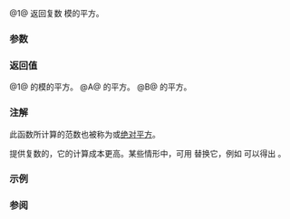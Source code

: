 {{cpp/title|norm{{small|(std::complex)}}}}
{{cpp/numeric/complex/navbar}}
{{dcl begin}}
{{dcl header|complex}}
{{dcl rev multi|num=1|dcl1=
template&lt; class T &gt; 
T norm( const std::complex&lt;T&gt;&amp; z );
|since2=c++20|dcl2=
template&lt; class T &gt; 
constexpr T norm( const std::complex&lt;T&gt;&amp; z );
}}
{{dcl h|[[#注解|额外重载]] {{mark since c++11}}}}
{{dcl header|complex}}
{{dcl rev multi|num=A|dcl1=
float       norm( float f );
double      norm( double f );
long double norm( long double f );
|since2=c++20|dcl2=
constexpr float       norm( float f );
constexpr double      norm( double f );
constexpr long double norm( long double f );
|since3=c++23|dcl3=
template&lt; class FloatingPoint &gt;
constexpr FloatingPoint norm( FloatingPoint f );
}}
{{dcl rev multi|num=B|dcl1=
template&lt; class Integer &gt;
double norm( Integer i );
|since2=c++20|dcl2=
template&lt; class Integer &gt;
constexpr double norm( Integer i );
}}
{{dcl end}}

@1@ 返回复数 {{c|z}} 模的平方。

{{rrev|since=c++11|
@A,B@ 为所有整数和浮点类型提供的附加重载，把实参当做拥有零虚部的复数。
}}

===参数===
{{par begin}}
{{par|z|复数值}}
{{par|f|浮点值}}
{{par|i|整数值}}
{{par end}}

===返回值===
@1@ {{c|z}} 的模的平方。
@A@ {{c|f}} 的平方。
@B@ {{c|i}} 的平方。

===注解===
此函数所计算的范数也被称为{{enwiki|Field norm|域范数}}或[http://mathworld.wolfram.com/AbsoluteSquare.html 绝对平方]。

{{ltt std|cpp/numeric/complex/abs}} 提供复数的{{enwiki|Euclidean space#Euclidean norm|''欧几里得范数''}}，它的计算成本更高。某些情形中，可用 {{tt|std::norm}} 替换它，例如 {{c|abs(z1) &gt; abs(z2)}} 可以得出 {{c|norm(z1) &gt; norm(z2)}}。

{{cpp/numeric/complex/additional overload note|norm}}

===示例===
{{example
|code=
#include &lt;cassert&gt;
#include &lt;complex&gt;
#include &lt;iostream&gt;

int main()
{
    constexpr std::complex&lt;double&gt; z {3.0, 4.0};
    static_assert(std::norm(z) == (z.real() * z.real() + z.imag() * z.imag()));
    static_assert(std::norm(z) == (z * std::conj(z)));
           assert(std::norm(z) == (std::abs(z) * std::abs(z)));
    std::cout &lt;&lt; "std::norm(" &lt;&lt; z &lt;&lt; ") = " &lt;&lt; std::norm(z) &lt;&lt; '\n';
}
|output=
std::norm((3,4)) = 25
}}

===参阅===
{{dsc begin}}
{{dsc inc|cpp/numeric/complex/dsc abs}}
{{dsc inc|cpp/numeric/complex/dsc conj}}
{{dsc inc|cpp/numeric/complex/dsc polar}}
{{dsc end}}

{{langlinks|de|en|es|fr|it|ja|pt|ru}}